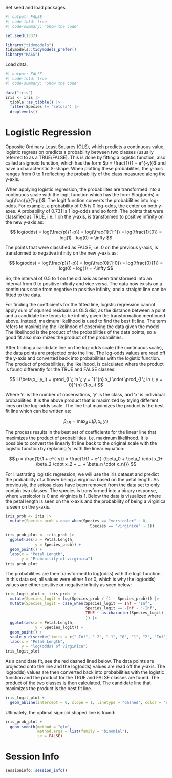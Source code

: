 Set seed and load packages.
```r
#| output: FALSE
#| code-fold: true
#| code-summary: "Show the code"

set.seed(1337)

library("tidymodels")
tidymodels::tidymodels_prefer()
library("MASS")
```

Load data.
```r
#| output: FALSE
#| code-fold: true
#| code-summary: "Show the code"

data("iris")
iris <- iris |>
  tibble::as_tibble() |> 
  filter(Species != "setosa") |> 
  droplevels()
```


# Logistic Regression
Opposite Ordinary Least Squares (OLS), which predicts a continuous value, logistic regression predicts a probability between two classes (usually referred to as a TRUE/FALSE). This is done by fitting a logistic function, also called a sigmoid function, which has the form $p = \frac{1}{1 + e^{-y}}$ and have a characteristic S-shape. When plotting these probabilites, the y-axis ranges from 0 to 1 reflecting the probability of the class measured along the y-axis.

When applying logistic regression, the probabilites are transformed into a continuous scale with the logit function which has the form $log(odds) = log(\frac{p}{1-p})$. The logit function converts the probabilities into log-odds. For example, a probability of 0.5 is 0 log-odds, the center on both y-axes. A probability of 0.731 is 1 log-odds and so forth. The points that were classified as TRUE, i.e. 1 on the y-axis, is transformed to positive infinity on the new y-axis as:

$$
log(odds) = log(\frac{p}{1-p}) = log(\frac{1}{1-1}) = log(\frac{1}{0}) = log(1) - log(0) = \infty
$$

The points that were classified as FALSE, i.e. 0 on the previous y-axis, is transformed to negative infinity on the new y-axis as:

$$
log(odds) = log(\frac{p}{1-p}) = log(\frac{0}{1-0}) = log(\frac{0}{1}) = log(0) - log(1) = -\infty
$$

So, the interval of 0.5 to 1 on the old axis as been transformed into an interval from 0 to positive infinity and vice versa. The data now exists on a continuous scale from negative to positive infinity, and a straight line can be fitted to the data.

For finding the coefficients for the fitted line, logistic regression cannot apply sum of squared residuals as OLS did, as the distance between a point and a candidate line tends to be infinity given the transformation mentioned above. Instead, maximum likelihood is used to find the best fit line. The term refers to maximizing the likelihood of observing the data given the model. The likelihood is the product of the probabilities of the data points, so a good fit also maximizes the product of the probabilities.

After finding a candidate line on the log-odds scale (the continuous scale), the data points are projected onto the line. The log-odds values are read off the y-axis and converted back into probabilities with the logistic function. The product of probabilities, the likelihood, is calculated where the product is found differently for the TRUE and FALSE classes:

$$
L(\beta,x_i,y_i) = \prod_{i \; in \; y = 1}^{n} x_i \cdot \prod_{i \; in \; y = 0}^{n} (1-x_i)
$$

Where 'n' is the number of observations, 'y' is the class, and 'x' is individual probabilities. It is the above product that is maximized by trying different lines on the log-odds scale. The line that maximizes the product is the best fit line which can be written as:

$$
\beta_{LR} = \max_{\beta} \; L(\beta,x_i,y_i)
$$

The process results in the best set of coefficients for the linear line that maximizes the product of probabilities, i.e. maximum likelihood. It is possible to convert the linearly fit line back to the original scale with the logistic function by replacing 'y' with the linear equation:

$$
p = \frac{1}{1 + e^{-y}} = \frac{1}{1 + e^{-(\beta_0 + \beta_1 \cdot x_1+ \beta_2 \cdot x_2 + ... + \beta_n \cdot x_n)}}
$$

For illustrating logistic regression, we will use the iris dataset and predict the probability of a flower being a virginica based on the petal length. As previously, the setosa class have been removed from the data set to only contain two classes. The species is transformed into a binary response, where versicolor is 0 and virginica is 1. Below the data is visualized where the petal length is seen on the x-axis and the probability of being a virginica is seen on the y-axis.

```r
iris_prob <- iris |>
  mutate(Species_prob = case_when(Species == "versicolor" ~ 0,
                                     Species == "virginica" ~ 1))

iris_prob_plot <- iris_prob |>
  ggplot(aes(x = Petal.Length,
             y = Species_prob)) +
  geom_point() +
  labs(x = "Petal Length",
       y = "Probability of virginica")
iris_prob_plot
```

The probabilities are then transformed to log(odds) with the logit function. In this data set, all values were either 1 or 0, which is why the log(odds) values are either positive or negative infinity as seen below:
```r
iris_logit_plot <- iris_prob |> 
  mutate(Species_logit = log(Species_prob / (1 - Species_prob))) |> 
  mutate(Species_logit = case_when(Species_logit == Inf ~ "Inf",
                                   Species_logit == -Inf ~ "-Inf",
                                   TRUE ~ as.character(Species_logit)
                                   )) |>
  ggplot(aes(x = Petal.Length,
             y = Species_logit)) +
  geom_point() +
  scale_y_discrete(limits = c("-Inf", "-2", "-1", "0", "1", "2", "Inf")) +
  labs(x = "Petal Length",
       y = "log(odds) of virginica")
iris_logit_plot
```

As a candidate fit, see the red dashed lined below. The data points are projected onto the line and the log(odds) values are read off the y-axis. The log(odds) values are then converted back into probabilities with the logistic function and the product for the TRUE and FALSE classes are found. The product of the two classes is then calculated. The candidate line that maximizes the product is the best fit line.

```r
iris_logit_plot +
  geom_abline(intercept = 0, slope = 1, linetype = "dashed", color = "red")
```

Ultimately, the optimal sigmoid shaped line is found:

```r
iris_prob_plot +
  geom_smooth(method = "glm",
              method.args = list(family = "binomial"),
              se = FALSE)
```

# Session Info

```r
sessioninfo::session_info()
```
